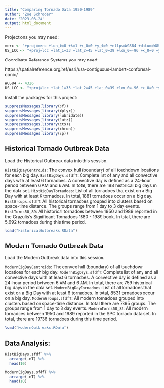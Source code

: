 ```yaml
---
title: "Comparing Tornado Data 1950-1989"
author: "Zoe Schroder"
date: '2023-03-28'
output: html_document
---
```


Projections you may need: 
```r
merc <- "+proj=merc +lon_0=0 +k=1 +x_0=0 +y_0=0 +ellps=WGS84 +datum=WGS84 +units=m +no_defs"
US_LCC <- "+proj=lcc +lat_1=33 +lat_2=45 +lat_0=39 +lon_0=-96 +x_0=0 +y_0=0 +ellps=GRS80 +datum=NAD83 +units=m no_defs"
```

Coordinate Reference Systems you may need:

https://spatialreference.org/ref/esri/usa-contiguous-lambert-conformal-conic/
```r
WGS84 <- 4326
US_LCC <- "+proj=lcc +lat_1=33 +lat_2=45 +lat_0=39 +lon_0=-96 +x_0=0 +y_0=0 +ellps=GRS80 +datum=NAD83 +units=m +no_defs"
```

Install the packages for this project: 

```r
suppressMessages(library(sf))
suppressMessages(library(dplyr))
suppressMessages(library(lubridate))
suppressMessages(library(lutz))
suppressMessages(library(xts))
suppressMessages(library(chron))
suppressMessages(library(sp))
```

## Historical Tornado Outbreak Data

Load the Historical Outbreak data into this session. 

`HistBigDayCentroids`: The convex hull (boundary) of all touchdown locations for each big day. 
`HistBigDays.sfdfT`: Complete list of any and all convective days with at least 6 tornadoes. A convective day is defined as a 24-hour period between 6 AM and 6 AM. In total, there are 188 historical big days in the data set. 
`HistBigDayTornadoes`: List of all tornadoes that exist on a Big Day with at least 6 tornadoes. In total, 1881 tornadoes occur on a big day. 
`HistGroups.sfdfT`: All historical tornadoes grouped into clusters based on space-time distance. The groups range from 1 day to 3 day events.
`HistTorns50_89`: All historical tornadoes between 1950 and 1989 reported in the Grazulis's Significant Tornadoes 1880 - 1989 book. In total, there are 5,692 tornadoes during this time period. 

```r
load("HistoricalOutbreaks.RData")
```


## Modern Tornado Outbreak Data

Load the Modern Outbreak data into this session. 

`ModernBigDayCentroids`: The convex hull (boundary) of all touchdown locations for each big day. 
`ModernBigDays.sfdfT`: Complete list of any and all convective days with at least 6 tornadoes. A convective day is defined as a 24-hour period between 6 AM and 6 AM. In total, there are 759 historical big days in the data set. 
`ModernBigDayTornadoes`: List of all tornadoes that exist on a Big Day with at least 6 tornadoes. In total, 8531 tornadoes occur on a big day. 
`ModernGroups.sfdfT`: All modern tornadoes grouped into clusters based on space-time distance. In total there are 7395 groups. The groups range from 1 day to 3 day events.
`ModernTorns50_89`: All modern tornadoes between 1950 and 1989 reported in the SPC tornado data set. In total, there are 19736 tornadoes during this time period. 

```r
load("ModernOutbreaks.RData")
```

## Data Analysis: 

```r
HistBigDays.sfdfT %>%
  arrange(-nT) %>%
  head(10)
```

```r
ModernBigDays.sfdfT %>%
  arrange(-nT) %>%
  head(10)
```


